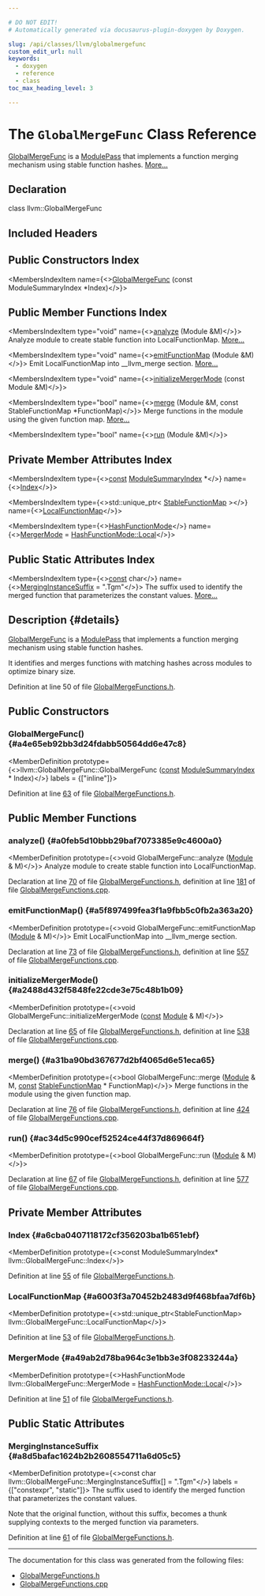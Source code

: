 ```yaml
---

# DO NOT EDIT!
# Automatically generated via docusaurus-plugin-doxygen by Doxygen.

slug: /api/classes/llvm/globalmergefunc
custom_edit_url: null
keywords:
  - doxygen
  - reference
  - class
toc_max_heading_level: 3

---
```





# The `GlobalMergeFunc` Class Reference

<DoxygenPage pluginConfig={pluginConfig}>

<a href="/docs/api/classes/llvm/globalmergefunc">GlobalMergeFunc</a> is a <a href="/docs/api/classes/llvm/modulepass">ModulePass</a> that implements a function merging mechanism using stable function hashes. <a href="#details">More...</a>

## Declaration

<CodeBlock>class llvm::GlobalMergeFunc</CodeBlock>

## Included Headers

<IncludesList>
<IncludesListItem
  filePath="llvm/CodeGen/GlobalMergeFunctions.h"
  permalink="/docs/api/files/include/include/llvm/include/llvm/codegen/globalmergefunctions-h"
  isLocal="true" />
</IncludesList>

## Public Constructors Index

<MembersIndex>

<MembersIndexItem
  name={<><a href="#a4e65eb92bb3d24fdabb50564dd6e47c8">GlobalMergeFunc</a> (const ModuleSummaryIndex &#42;Index)</>}>
</MembersIndexItem>

</MembersIndex>

## Public Member Functions Index

<MembersIndex>

<MembersIndexItem
  type="void"
  name={<><a href="#a0feb5d10bbb29baf7073385e9c4600a0">analyze</a> (Module &amp;M)</>}>
Analyze module to create stable function into LocalFunctionMap. <a href="#a0feb5d10bbb29baf7073385e9c4600a0">More...</a>
</MembersIndexItem>

<MembersIndexItem
  type="void"
  name={<><a href="#a5f897499fea3f1a9fbb5c0fb2a363a20">emitFunctionMap</a> (Module &amp;M)</>}>
Emit LocalFunctionMap into &#95;&#95;llvm&#95;merge section. <a href="#a5f897499fea3f1a9fbb5c0fb2a363a20">More...</a>
</MembersIndexItem>

<MembersIndexItem
  type="void"
  name={<><a href="#a2488d432f5848fe22cde3e75c48b1b09">initializeMergerMode</a> (const Module &amp;M)</>}>
</MembersIndexItem>

<MembersIndexItem
  type="bool"
  name={<><a href="#a31ba90bd367677d2bf4065d6e51eca65">merge</a> (Module &amp;M, const StableFunctionMap &#42;FunctionMap)</>}>
Merge functions in the module using the given function map. <a href="#a31ba90bd367677d2bf4065d6e51eca65">More...</a>
</MembersIndexItem>

<MembersIndexItem
  type="bool"
  name={<><a href="#ac34d5c990cef52524ce44f37d869664f">run</a> (Module &amp;M)</>}>
</MembersIndexItem>

</MembersIndex>

## Private Member Attributes Index

<MembersIndex>

<MembersIndexItem
  type={<><a href="/docs/api/files/lib/lib/target/lib/target/aarch64/aarch64promoteconstant-cpp/#a90f8350fecae261c25be85d38b451bff">const</a> <a href="/docs/api/classes/llvm/modulesummaryindex">ModuleSummaryIndex</a> &#42;</>}
  name={<><a href="#a6cba0407118172cf356203ba1b651ebf">Index</a></>}>
</MembersIndexItem>

<MembersIndexItem
  type={<>std::unique&#95;ptr&lt; <a href="/docs/api/structs/llvm/stablefunctionmap">StableFunctionMap</a> &gt;</>}
  name={<><a href="#a6003f3a70452b2483d9f468bfaa7df6b">LocalFunctionMap</a></>}>
</MembersIndexItem>

<MembersIndexItem
  type={<><a href="/docs/api/files/include/include/llvm/include/llvm/codegen/globalmergefunctions-h/#a54f7429fa5826ff9909619b76d2bf319">HashFunctionMode</a></>}
  name={<><a href="#a49ab2d78ba964c3e1bb3e3f08233244a">MergerMode</a> = <a href="/docs/api/files/include/include/llvm/include/llvm/codegen/globalmergefunctions-h/#a54f7429fa5826ff9909619b76d2bf319a509820290d57f333403f490dde7316f4">HashFunctionMode::Local</a></>}>
</MembersIndexItem>

</MembersIndex>

## Public Static Attributes Index

<MembersIndex>

<MembersIndexItem
  type={<><a href="/docs/api/files/lib/lib/target/lib/target/aarch64/aarch64promoteconstant-cpp/#a90f8350fecae261c25be85d38b451bff">const</a> char</>}
  name={<><a href="#a8d5bafac1624b2b2608554711a6d05c5">MergingInstanceSuffix</a> = &quot;.Tgm&quot;</>}>
The suffix used to identify the merged function that parameterizes the constant values. <a href="#a8d5bafac1624b2b2608554711a6d05c5">More...</a>
</MembersIndexItem>

</MembersIndex>

## Description {#details}

<a href="/docs/api/classes/llvm/globalmergefunc">GlobalMergeFunc</a> is a <a href="/docs/api/classes/llvm/modulepass">ModulePass</a> that implements a function merging mechanism using stable function hashes.

It identifies and merges functions with matching hashes across modules to optimize binary size.

Definition at line 50 of file <a href="/docs/api/files/include/include/llvm/include/llvm/codegen/globalmergefunctions-h">GlobalMergeFunctions.h</a>.

<SectionDefinition>

## Public Constructors

### GlobalMergeFunc() {#a4e65eb92bb3d24fdabb50564dd6e47c8}

<MemberDefinition
  prototype={<>llvm::GlobalMergeFunc::GlobalMergeFunc (<a href="/docs/api/files/lib/lib/target/lib/target/aarch64/aarch64promoteconstant-cpp/#a90f8350fecae261c25be85d38b451bff">const</a> <a href="/docs/api/classes/llvm/modulesummaryindex">ModuleSummaryIndex</a> &#42; Index)</>}
  labels = {["inline"]}>

Definition at line <a href="/docs/api/files/include/include/llvm/include/llvm/codegen/globalmergefunctions-h/#l00063">63</a> of file <a href="/docs/api/files/include/include/llvm/include/llvm/codegen/globalmergefunctions-h">GlobalMergeFunctions.h</a>.
</MemberDefinition>

</SectionDefinition>

<SectionDefinition>

## Public Member Functions

### analyze() {#a0feb5d10bbb29baf7073385e9c4600a0}

<MemberDefinition
  prototype={<>void GlobalMergeFunc::analyze (<a href="/docs/api/classes/llvm/module">Module</a> &amp; M)</>}>
Analyze module to create stable function into LocalFunctionMap.

Declaration at line <a href="/docs/api/files/include/include/llvm/include/llvm/codegen/globalmergefunctions-h/#l00070">70</a> of file <a href="/docs/api/files/include/include/llvm/include/llvm/codegen/globalmergefunctions-h">GlobalMergeFunctions.h</a>, definition at line <a href="/docs/api/files/lib/lib/codegen/globalmergefunctions-cpp/#l00181">181</a> of file <a href="/docs/api/files/lib/lib/codegen/globalmergefunctions-cpp">GlobalMergeFunctions.cpp</a>.
</MemberDefinition>

### emitFunctionMap() {#a5f897499fea3f1a9fbb5c0fb2a363a20}

<MemberDefinition
  prototype={<>void GlobalMergeFunc::emitFunctionMap (<a href="/docs/api/classes/llvm/module">Module</a> &amp; M)</>}>
Emit LocalFunctionMap into &#95;&#95;llvm&#95;merge section.

Declaration at line <a href="/docs/api/files/include/include/llvm/include/llvm/codegen/globalmergefunctions-h/#l00073">73</a> of file <a href="/docs/api/files/include/include/llvm/include/llvm/codegen/globalmergefunctions-h">GlobalMergeFunctions.h</a>, definition at line <a href="/docs/api/files/lib/lib/codegen/globalmergefunctions-cpp/#l00557">557</a> of file <a href="/docs/api/files/lib/lib/codegen/globalmergefunctions-cpp">GlobalMergeFunctions.cpp</a>.
</MemberDefinition>

### initializeMergerMode() {#a2488d432f5848fe22cde3e75c48b1b09}

<MemberDefinition
  prototype={<>void GlobalMergeFunc::initializeMergerMode (<a href="/docs/api/files/lib/lib/target/lib/target/aarch64/aarch64promoteconstant-cpp/#a90f8350fecae261c25be85d38b451bff">const</a> <a href="/docs/api/classes/llvm/module">Module</a> &amp; M)</>}>

Declaration at line <a href="/docs/api/files/include/include/llvm/include/llvm/codegen/globalmergefunctions-h/#l00065">65</a> of file <a href="/docs/api/files/include/include/llvm/include/llvm/codegen/globalmergefunctions-h">GlobalMergeFunctions.h</a>, definition at line <a href="/docs/api/files/lib/lib/codegen/globalmergefunctions-cpp/#l00538">538</a> of file <a href="/docs/api/files/lib/lib/codegen/globalmergefunctions-cpp">GlobalMergeFunctions.cpp</a>.
</MemberDefinition>

### merge() {#a31ba90bd367677d2bf4065d6e51eca65}

<MemberDefinition
  prototype={<>bool GlobalMergeFunc::merge (<a href="/docs/api/classes/llvm/module">Module</a> &amp; M, <a href="/docs/api/files/lib/lib/target/lib/target/aarch64/aarch64promoteconstant-cpp/#a90f8350fecae261c25be85d38b451bff">const</a> <a href="/docs/api/structs/llvm/stablefunctionmap">StableFunctionMap</a> &#42; FunctionMap)</>}>
Merge functions in the module using the given function map.

Declaration at line <a href="/docs/api/files/include/include/llvm/include/llvm/codegen/globalmergefunctions-h/#l00076">76</a> of file <a href="/docs/api/files/include/include/llvm/include/llvm/codegen/globalmergefunctions-h">GlobalMergeFunctions.h</a>, definition at line <a href="/docs/api/files/lib/lib/codegen/globalmergefunctions-cpp/#l00424">424</a> of file <a href="/docs/api/files/lib/lib/codegen/globalmergefunctions-cpp">GlobalMergeFunctions.cpp</a>.
</MemberDefinition>

### run() {#ac34d5c990cef52524ce44f37d869664f}

<MemberDefinition
  prototype={<>bool GlobalMergeFunc::run (<a href="/docs/api/classes/llvm/module">Module</a> &amp; M)</>}>

Declaration at line <a href="/docs/api/files/include/include/llvm/include/llvm/codegen/globalmergefunctions-h/#l00067">67</a> of file <a href="/docs/api/files/include/include/llvm/include/llvm/codegen/globalmergefunctions-h">GlobalMergeFunctions.h</a>, definition at line <a href="/docs/api/files/lib/lib/codegen/globalmergefunctions-cpp/#l00577">577</a> of file <a href="/docs/api/files/lib/lib/codegen/globalmergefunctions-cpp">GlobalMergeFunctions.cpp</a>.
</MemberDefinition>

</SectionDefinition>

<SectionDefinition>

## Private Member Attributes

### Index {#a6cba0407118172cf356203ba1b651ebf}

<MemberDefinition
  prototype={<>const ModuleSummaryIndex&#42; llvm::GlobalMergeFunc::Index</>}>

Definition at line <a href="/docs/api/files/include/include/llvm/include/llvm/codegen/globalmergefunctions-h/#l00055">55</a> of file <a href="/docs/api/files/include/include/llvm/include/llvm/codegen/globalmergefunctions-h">GlobalMergeFunctions.h</a>.
</MemberDefinition>

### LocalFunctionMap {#a6003f3a70452b2483d9f468bfaa7df6b}

<MemberDefinition
  prototype={<>std::unique&#95;ptr&lt;StableFunctionMap&gt; llvm::GlobalMergeFunc::LocalFunctionMap</>}>

Definition at line <a href="/docs/api/files/include/include/llvm/include/llvm/codegen/globalmergefunctions-h/#l00053">53</a> of file <a href="/docs/api/files/include/include/llvm/include/llvm/codegen/globalmergefunctions-h">GlobalMergeFunctions.h</a>.
</MemberDefinition>

### MergerMode {#a49ab2d78ba964c3e1bb3e3f08233244a}

<MemberDefinition
  prototype={<>HashFunctionMode llvm::GlobalMergeFunc::MergerMode = <a href="/docs/api/files/include/include/llvm/include/llvm/codegen/globalmergefunctions-h/#a54f7429fa5826ff9909619b76d2bf319a509820290d57f333403f490dde7316f4">HashFunctionMode::Local</a></>}>

Definition at line <a href="/docs/api/files/include/include/llvm/include/llvm/codegen/globalmergefunctions-h/#l00051">51</a> of file <a href="/docs/api/files/include/include/llvm/include/llvm/codegen/globalmergefunctions-h">GlobalMergeFunctions.h</a>.
</MemberDefinition>

</SectionDefinition>

<SectionDefinition>

## Public Static Attributes

### MergingInstanceSuffix {#a8d5bafac1624b2b2608554711a6d05c5}

<MemberDefinition
  prototype={<>const char llvm::GlobalMergeFunc::MergingInstanceSuffix&#91;&#93; = &quot;.Tgm&quot;</>}
  labels = {["constexpr", "static"]}>
The suffix used to identify the merged function that parameterizes the constant values.

Note that the original function, without this suffix, becomes a thunk supplying contexts to the merged function via parameters.

Definition at line <a href="/docs/api/files/include/include/llvm/include/llvm/codegen/globalmergefunctions-h/#l00061">61</a> of file <a href="/docs/api/files/include/include/llvm/include/llvm/codegen/globalmergefunctions-h">GlobalMergeFunctions.h</a>.
</MemberDefinition>

</SectionDefinition>

<hr/>

The documentation for this class was generated from the following files:

<ul>
<li><a href="/docs/api/files/include/include/llvm/include/llvm/codegen/globalmergefunctions-h">GlobalMergeFunctions.h</a></li>
<li><a href="/docs/api/files/lib/lib/codegen/globalmergefunctions-cpp">GlobalMergeFunctions.cpp</a></li>
</ul>

</DoxygenPage>
